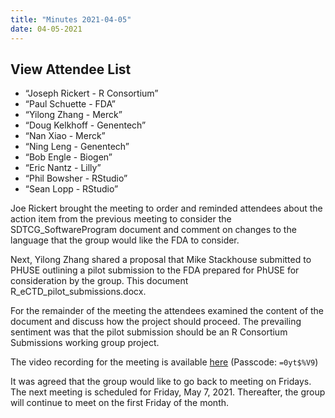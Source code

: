 ```yaml
---
title: "Minutes 2021-04-05"
date: 04-05-2021
---
```


::: {.callout-tip collapse="true"}
## View Attendee List

- "Joseph Rickert - R Consortium"
- "Paul Schuette - FDA"
- "Yilong Zhang - Merck"
- "Doug Kelkhoff - Genentech"
- "Nan Xiao - Merck"
- "Ning Leng - Genentech"
- "Bob Engle - Biogen"
- "Eric Nantz - Lilly"
- "Phil Bowsher - RStudio"
- "Sean Lopp - RStudio"
:::

Joe Rickert brought the meeting to order and reminded attendees about the action item from the previous meeting to consider the SDTCG_SoftwareProgram document and comment on changes to the language that the group would like the FDA to consider.

Next, Yilong Zhang shared a proposal that Mike Stackhouse submitted to PHUSE outlining a pilot submission to the FDA prepared for PhUSE for consideration by the group. This document R_eCTD_pilot_submissions.docx. 

For the remainder of the meeting the attendees examined the content of the document and discuss how the project should proceed. The prevailing sentiment was that the pilot submission should be an R Consortium Submissions working group project.

The video recording for the meeting is available [here](https://zoom.us/rec/share/0uljlGZRgZGx9zZuRgloMOIH92qvtScRq1YtUZhxnC0GF2KxkMXsycDYykqHCIXl.pz5myyWa0kJ5JdnO) (Passcode: `=0yt$%V9`)

It was agreed that the group would like to go back to meeting on Fridays. The next meeting is scheduled for Friday, May 7, 2021. Thereafter, the group will continue to meet on the first Friday of the month.